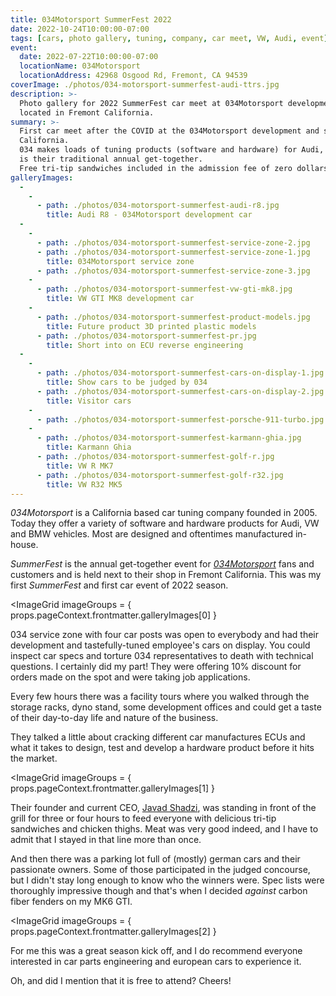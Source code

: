 ```yaml
---
title: 034Motorsport SummerFest 2022
date: 2022-10-24T10:00:00-07:00
tags: [cars, photo gallery, tuning, company, car meet, VW, Audi, event]
event:
  date: 2022-07-22T10:00:00-07:00
  locationName: 034Motorsport
  locationAddress: 42968 Osgood Rd, Fremont, CA 94539
coverImage: ./photos/034-motorsport-summerfest-audi-ttrs.jpg
description: >-
  Photo gallery for 2022 SummerFest car meet at 034Motorsport development and service center
  located in Fremont California.
summary: >-
  First car meet after the COVID at the 034Motorsport development and service center in Fremont
  California.
  034 makes loads of tuning products (software and hardware) for Audi, VW and BMWs and SummerFest
  is their traditional annual get-together.
  Free tri-tip sandwiches included in the admission fee of zero dollars.
galleryImages:
  -
    -
      - path: ./photos/034-motorsport-summerfest-audi-r8.jpg
        title: Audi R8 - 034Motorsport development car
  -
    -
      - path: ./photos/034-motorsport-summerfest-service-zone-2.jpg
      - path: ./photos/034-motorsport-summerfest-service-zone-1.jpg
        title: 034Motorsport service zone
      - path: ./photos/034-motorsport-summerfest-service-zone-3.jpg
    -
      - path: ./photos/034-motorsport-summerfest-vw-gti-mk8.jpg
        title: VW GTI MK8 development car
    -
      - path: ./photos/034-motorsport-summerfest-product-models.jpg
        title: Future product 3D printed plastic models
      - path: ./photos/034-motorsport-summerfest-pr.jpg
        title: Short into on ECU reverse engineering
  -
    -
      - path: ./photos/034-motorsport-summerfest-cars-on-display-1.jpg
        title: Show cars to be judged by 034
      - path: ./photos/034-motorsport-summerfest-cars-on-display-2.jpg
        title: Visitor cars
    -
      - path: ./photos/034-motorsport-summerfest-porsche-911-turbo.jpg
    -
      - path: ./photos/034-motorsport-summerfest-karmann-ghia.jpg
        title: Karmann Ghia
      - path: ./photos/034-motorsport-summerfest-golf-r.jpg
        title: VW R MK7
      - path: ./photos/034-motorsport-summerfest-golf-r32.jpg
        title: VW R32 MK5
---
```


_034Motorsport_ is a California based car tuning company founded in 2005.
Today they offer a variety of software and hardware products for Audi, VW and BMW vehicles.
Most are designed and oftentimes manufactured in-house.

_SummerFest_ is the annual get-together event for
_[034Motorsport](https://www.034motorsport.com)_
fans and customers and is held next to their shop in Fremont California.
This was my first _SummerFest_ and first car event of 2022 season.

<ImageGrid
  imageGroups = { props.pageContext.frontmatter.galleryImages[0] }
></ImageGrid>

034 service zone with four car posts was open to everybody and had their development
and tastefully-tuned employee's cars on display.
You could inspect car specs and torture 034 representatives to death with
technical questions. I certainly did my part!
They were offering 10% discount for orders made on the spot and were taking job applications.

Every few hours there was a facility tours where you walked through the storage racks,
dyno stand, some development offices and could get a taste of their day-to-day life
and nature of the business.

They talked a little about cracking different car manufactures ECUs and what
it takes to design, test and develop a hardware product before it hits the market.

<ImageGrid
  imageGroups = { props.pageContext.frontmatter.galleryImages[1] }
></ImageGrid>

Their founder and current CEO, [Javad Shadzi](https://www.instagram.com/javadshadzi/),
was standing in front of the grill for three or four hours to feed everyone with
delicious tri-tip sandwiches and chicken thighs.
Meat was very good indeed, and I have to admit that I stayed in that line more than once.

And then there was a parking lot full of (mostly) german cars and their passionate owners.
Some of those participated in the judged concourse, but I didn't stay long enough to know
who the winners were.
Spec lists were thoroughly impressive though and that's when I decided _against_ carbon
fiber fenders on my MK6 GTI.

<ImageGrid
  imageGroups = { props.pageContext.frontmatter.galleryImages[2] }
></ImageGrid>

For me this was a great season kick off, and I do recommend everyone interested in car
parts engineering and european cars to experience it.

Oh, and did I mention that it is free to attend? Cheers!

